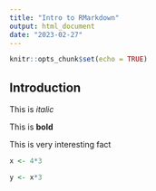 ```yaml
---
title: "Intro to RMarkdown"
output: html_document
date: "2023-02-27"
---
```


```r
knitr::opts_chunk$set(echo = TRUE)
```

## Introduction

This is *italic*

This is **bold**

This is very interesting fact

```r
x <- 4*3

```

```r
y <- x*3
```


